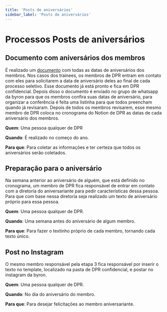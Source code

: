 ```yaml
---
title: 'Posts de aniversários'
sidebar_label: 'Posts de aniversários'
---
```


# Processos Posts de aniversários

## Documento com aniversários dos membros
É realizado um [documento](https://docs.google.com/document/d/1qEUZl4unHLuX8NUb1jpSAVTQ1upEuwah6uSzDB0abyU/edit?usp=sharing) com todas as datas de aniversários dos membros. Nos casos dos trainees, os membros de DPR entram em contato com eles para solicitarem a data de aniversário deles ao final de cada processo seletivo. Esse documento já está pronto e fica em DPR confidencial. Depois disso o documento é enviado no grupo de whatsapp da byron para que os membros confira suas datas de aniversário, para organizar a conferência é feita uma listinha para que todos preencham quando já revisaram. Depois de todos os membros revisarem, esse mesmo membro de DPR coloca no cronograma do Notion de DPR as datas de cada aniversário dos membros.

**Quem**: Uma pessoa qualquer de DPR

**Quando**: É realizado no começo do ano.

**Para que**: Para coletar as informações e ter certeza que todos os aniversários serão coletados.

## Preparação para o aniversário
Na semana anterior ao aniversário de alguém, que está definido no cronograma, um membro de DPR fica responsável de entrar em contato com a diretoria do aniversariante para pedir características dessa pessoa. Para que com base nessa diretoria seja realizado um texto de aniversário próprio para essa pessoa.

**Quem**: Uma pessoa qualquer de DPR.

**Quando**: Uma semana antes do aniversário de algum membro.

**Para que**: Para fazer o textinho próprio de cada membro, tornando cada texto único.

## Post no Instagram 
O mesmo membro responsável pela etapa 3 fica responsável por inserir o texto no template, localizado na pasta de DPR confidencial, e postar no instagram da byron.

**Quem**: Uma pessoa qualquer de DPR.

**Quando**: No dia do aniversário do membro.

**Para que**: Para desejar felicitações ao membro aniversariante.
